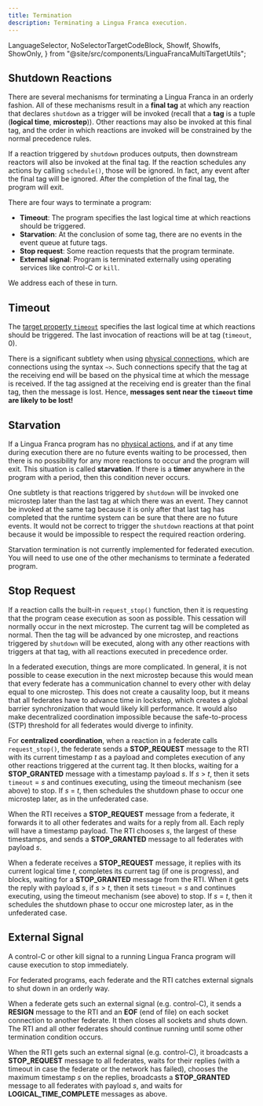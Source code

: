 ```yaml
---
title: Termination
description: Terminating a Lingua Franca execution.
---
```


  LanguageSelector,
  NoSelectorTargetCodeBlock,
  ShowIf,
  ShowIfs,
  ShowOnly,
} from "@site/src/components/LinguaFrancaMultiTargetUtils";

<LanguageSelector c cpp py rs ts />

## Shutdown Reactions

There are several mechanisms for terminating a Lingua Franca in an orderly
fashion. All of these mechanisms result in a **final tag** at which any reaction
that declares `shutdown` as a trigger will be invoked (recall that a **tag** is
a tuple (**logical time**, **microstep**)). Other reactions may also be invoked
at this final tag, and the order in which reactions are invoked will be
constrained by the normal precedence rules.

If a reaction triggered by `shutdown` produces outputs, then downstream reactors
will also be invoked at the final tag. If the reaction schedules any actions by
calling `schedule()`, those will be ignored. In fact, any event after the final
tag will be ignored. After the completion of the final tag, the program will
exit.

There are four ways to terminate a program:

- **Timeout**: The program specifies the last logical time at which reactions
  should be triggered.
- **Starvation**: At the conclusion of some tag, there are no events in the
  event queue at future tags.
- **Stop request**: Some reaction requests that the program terminate.
- **External signal**: Program is terminated externally using operating services
  like control-C or `kill`.

We address each of these in turn.

## Timeout

The [target property `timeout`](../introduction.md#timeout) specifies the last
logical time at which reactions should be triggered. The last invocation of
reactions will be at tag (`timeout`, 0).

There is a significant subtlety when using
[physical connections](../writing-reactors/composing-reactors.mdx#physical-connections),
which are connections using the syntax `~>`. Such connections specify that the
tag at the receiving end will be based on the physical time at which the message
is received. If the tag assigned at the receiving end is greater than the final
tag, then the message is lost. Hence, **messages sent near the `timeout` time
are likely to be lost!**

## Starvation

If a Lingua Franca program has no
[physical actions](../writing-reactors/actions.mdx#physical-actions), and if at
any time during execution there are no future events waiting to be processed,
then there is no possibility for any more reactions to occur and the program
will exit. This situation is called **starvation**. If there is a **timer**
anywhere in the program with a period, then this condition never occurs.

One subtlety is that reactions triggered by `shutdown` will be invoked one
microstep later than the last tag at which there was an event. They cannot be
invoked at the same tag because it is only after that last tag has completed
that the runtime system can be sure that there are no future events. It would
not be correct to trigger the `shutdown` reactions at that point because it
would be impossible to respect the required reaction ordering.

<ShowOnly c py ts>

Starvation termination is not currently implemented for federated execution. You
will need to use one of the other mechanisms to terminate a federated program.

</ShowOnly>

## Stop Request

If a reaction calls the built-in `request_stop()` function, then it is
requesting that the program cease execution as soon as possible. This cessation
will normally occur in the next microstep. The current tag will be completed as
normal. Then the tag will be advanced by one microstep, and reactions triggered
by `shutdown` will be executed, along with any other reactions with triggers at
that tag, with all reactions executed in precedence order.

<ShowOnly c py ts>

In a federated execution, things are more complicated. In general, it is not
possible to cease execution in the next microstep because this would mean that
every federate has a communication channel to every other with delay equal to
one microstep. This does not create a causality loop, but it means that all
federates have to advance time in lockstep, which creates a global barrier
synchronization that would likely kill performance. It would also make
decentralized coordination impossible because the safe-to-process (STP)
threshold for all federates would diverge to infinity.

For **centralized coordination**, when a reaction in a federate calls
`request_stop()`, the federate sends a **STOP_REQUEST** message to the RTI with
its current timestamp _t_ as a payload and completes execution of any other
reactions triggered at the current tag. It then blocks, waiting for a
**STOP_GRANTED** message with a timestamp payload _s_. If _s_ > _t_, then it
sets `timeout` = _s_ and continues executing, using the timeout mechanism (see
above) to stop. If _s_ = _t_, then schedules the shutdown phase to occur one
microstep later, as in the unfederated case.

When the RTI receives a **STOP_REQUEST** message from a federate, it forwards it
to all other federates and waits for a reply from all. Each reply will have a
timestamp payload. The RTI chooses _s_, the largest of these timestamps, and
sends a **STOP_GRANTED** message to all federates with payload _s_.

When a federate receives a **STOP_REQUEST** message, it replies with its current
logical time _t_, completes its current tag (if one is progress), and blocks,
waiting for a **STOP_GRANTED** message from the RTI. When it gets the reply with
payload _s_, if _s_ > _t_, then it sets `timeout` = _s_ and continues executing,
using the timeout mechanism (see above) to stop. If _s_ = _t_, then it schedules
the shutdown phase to occur one microstep later, as in the unfederated case.

</ShowOnly>

## External Signal

A control-C or other kill signal to a running Lingua Franca program will cause
execution to stop immediately.

<ShowOnly c py ts>

For federated programs, each federate and the RTI catches external signals to
shut down in an orderly way.

When a federate gets such an external signal (e.g. control-C), it sends a
**RESIGN** message to the RTI and an **EOF** (end of file) on each socket
connection to another federate. It then closes all sockets and shuts down. The
RTI and all other federates should continue running until some other termination
condition occurs.

When the RTI gets such an external signal (e.g. control-C), it broadcasts a
**STOP_REQUEST** message to all federates, waits for their replies (with a
timeout in case the federate or the network has failed), chooses the maximum
timestamp _s_ on the replies, broadcasts a **STOP_GRANTED** message to all
federates with payload _s_, and waits for **LOGICAL_TIME_COMPLETE** messages as
above.

</ShowOnly>
